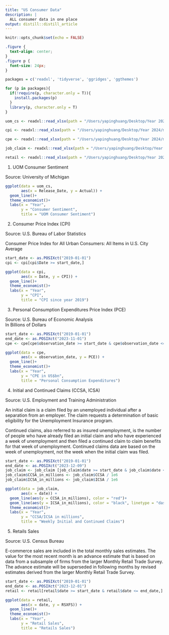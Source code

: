 ```yaml
---
title: "US Consumer Data"
description: |
  ALL consumer data in one place
output: distill::distill_article
---
```


```r
knitr::opts_chunk$set(echo = FALSE)
```

```css
.figure {
  text-align: center;
}
.figure p {
  font-size: 24px;
}
```

```r

packages = c('readxl', 'tidyverse', 'ggridges', 'ggthemes')

for (p in packages){
  if(!require(p, character.only = T)){
    install.packages(p) 
  }
  library(p, character.only = T)
}
```


```r
uom_cs <- readxl::read_xlsx(path = "/Users/yapinghuang/Desktop/Year 2024/macro/data/data.xlsx", sheet = "UOM_CS")

cpi <- readxl::read_xlsx(path = "/Users/yapinghuang/Desktop/Year 2024/macro/data/data.xlsx", sheet = "CPI(2)")

cpe <- readxl::read_xlsx(path = "/Users/yapinghuang/Desktop/Year 2024/macro/data/data.xlsx", sheet = "CPE")

job_claim <- readxl::read_xlsx(path = "/Users/yapinghuang/Desktop/Year 2024/macro/data/data.xlsx", sheet = "Jb_claim")

retail <- readxl::read_xlsx(path = "/Users/yapinghuang/Desktop/Year 2024/macro/data/data.xlsx", sheet = "Retail")

```

1. UOM Consumer Sentiment

Source: University of Michigan

```r

ggplot(data = uom_cs, 
       aes(x = Release_Date, y = Actual)) +
  geom_line()+
  theme_economist()+
  labs(x = "Year",
       y = "Consumer Sentiment",
       title = "UOM Consumer Sentiment")

```

2. Consumer Price Index (CPI)

Source: U.S. Bureau of Labor Statistics  

Consumer Price Index for All Urban Consumers: All Items in U.S. City Average

```r

start_date <- as.POSIXct("2019-01-01")
cpi <- cpi[cpi$Date >= start_date,]

ggplot(data = cpi, 
       aes(x = Date, y = CPI)) +
  geom_line()+
  theme_economist()+
  labs(x = "Year",
       y = "CPI",
       title = "CPI since year 2019")

```

3. Personal Consumption Expenditures Price Index (PCE)

Source: U.S. Bureau of Economic Analysis  
In Billions of Dollars

```r

start_date <- as.POSIXct("2019-01-01")
end_date <- as.POSIXct("2023-11-01")
cpe <- cpe[cpe$observation_date >= start_date & cpe$observation_date <= end_date,]

ggplot(data = cpe, 
       aes(x = observation_date, y = PCE)) +
  geom_line()+
  theme_economist()+
  labs(x = "Year",
       y = "CPE in US$bn",
       title = "Personal Consumption Expenditures")
```


4. Initial and Continued Claims (CCSA, ICSA)

Source: U.S. Employment and Training Administration 

An initial claim is a claim filed by an unemployed individual after a separation from an employer. The claim requests a determination of basic eligibility for the Unemployment Insurance program.

Continued claims, also referred to as insured unemployment, is the number of people who have already filed an initial claim and who have experienced a week of unemployment and then filed a continued claim to claim benefits for that week of unemployment. Continued claims data are based on the week of unemployment, not the week when the initial claim was filed.

```r

start_date <- as.POSIXct("2019-01-01")
end_date <- as.POSIXct("2023-12-09")
job_claim <- job_claim [job_claim$date >= start_date & job_claim$date <= end_date,]
job_claim$CCSA_in_millions <- job_claim$CCSA / 1e6
job_claim$ICSA_in_millions <- job_claim$ICSA / 1e6

ggplot(data = job_claim, 
       aes(x = date)) +
  geom_line(aes(y = CCSA_in_millions), color = "red")+
  geom_line(aes(y = ICSA_in_millions), color = "black", linetype = "dashed")+
  theme_economist()+
  labs(x = "Year",
       y = "CCSA/ICSA in millions",
       title = "Weekly Initial and Continued Claims")
```


5. Retails Sales 

Source: U.S. Census Bureau  

E-commerce sales are included in the total monthly sales estimates.
The value for the most recent month is an advance estimate that is based on data from a subsample of firms from the larger Monthly Retail Trade Survey. The advance estimate will be superseded in following months by revised estimates derived from the larger Monthly Retail Trade Survey.

```r
start_date <- as.POSIXct("2019-01-01")
end_date <- as.POSIXct("2023-12-01")
retail <- retail[retail$date >= start_date & retail$date <= end_date,]

ggplot(data = retail, 
       aes(x = date, y = RSXFS)) +
  geom_line()+
  theme_economist()+
  labs(x = "Year",
       y = "Retail Sales",
       title = "Retails Sales")
```